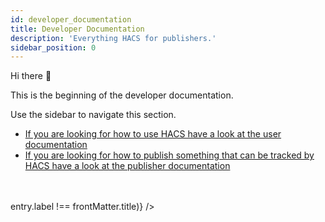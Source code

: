```yaml
---
id: developer_documentation
title: Developer Documentation
description: 'Everything HACS for publishers.'
sidebar_position: 0
---
```



Hi there :wave:

This is the beginning of the developer documentation.

Use the sidebar to navigate this section.

- [If you are looking for how to use HACS have a look at the user documentation](/docs/user)
- [If you are looking for how to publish something that can be tracked by HACS have a look at the publisher documentation](/docs/publisher)

<br />
<br />
<DocCardList
  items={useCurrentSidebarCategory().items.filter((entry) => entry.label !== frontMatter.title)}
/>
